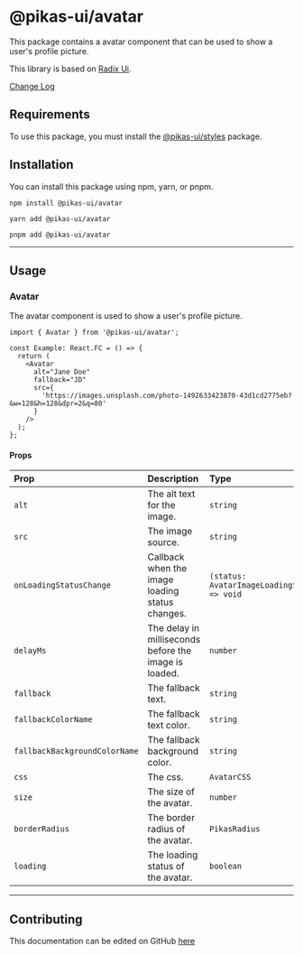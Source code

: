 

<NextSeo title="Avatar" />

# @pikas-ui/avatar

This package contains a avatar component that can be used to show a user's profile picture.

This library is based on [Radix Ui](https://www.radix-ui.com/).

<a href="https://github.com/Achaak/pikas/blob/main/packages/ui/avatar/CHANGELOG.md">
  Change Log
</a>

## Requirements

To use this package, you must install the <a href={stylesLink}>@pikas-ui/styles</a> package.

## Installation

You can install this package using npm, yarn, or pnpm.

```
npm install @pikas-ui/avatar
```

```
yarn add @pikas-ui/avatar
```

```
pnpm add @pikas-ui/avatar
```

---

## Usage

### Avatar

The avatar component is used to show a user's profile picture.

<AvatarExample />

```tsx
import { Avatar } from '@pikas-ui/avatar';

const Example: React.FC = () => {
  return (
    <Avatar
      alt="Jane Doe"
      fallback="JD"
      src={
        'https://images.unsplash.com/photo-1492633423870-43d1cd2775eb?&w=128&h=128&dpr=2&q=80'
      }
    />
  );
};
```

#### Props

| Prop                          | Description                                           | Type                                         | Default                |
| :---------------------------- | :---------------------------------------------------- | :------------------------------------------- | :--------------------- |
| `alt`                         | The alt text for the image.                           | `string`                                     | -                      |
| `src`                         | The image source.                                     | `string`                                     | -                      |
| `onLoadingStatusChange`       | Callback when the image loading status changes.       | `(status: AvatarImageLoadingStatus) => void` | -                      |
| `delayMs`                     | The delay in milliseconds before the image is loaded. | `number`                                     | -                      |
| `fallback`                    | The fallback text.                                    | `string`                                     | -                      |
| `fallbackColorName`           | The fallback text color.                              | `string`                                     | `"primary"`            |
| `fallbackBackgroundColorName` | The fallback background color.                        | `string`                                     | `"primary-lightest-2"` |
| `css`                         | The css.                                              | `AvatarCSS`                                  | -                      |
| `size`                        | The size of the avatar.                               | `number`                                     | `80`                   |
| `borderRadius`                | The border radius of the avatar.                      | `PikasRadius`                                | `"full"`               |
| `loading`                     | The loading status of the avatar.                     | `boolean`                                    | `false`                |

---

## Contributing

This documentation can be edited on GitHub [here](https://github.com/Achaak/pikas/blob/main/apps/docs-ui/pages/components/avatar.mdx)
